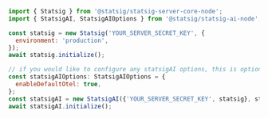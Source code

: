 ```js
import { Statsig } from '@statsig/statsig-server-core-node';
import { StatsigAI, StatsigAIOptions } from '@statsig/statsig-ai-node';

const statsig = new Statsig('YOUR_SERVER_SECRET_KEY', {
  environment: 'production',
});
await statsig.initialize();

// if you would like to configure any statsigAI options, this is optional:
const statsigAIOptions: StatsigAIOptions = {
  enableDefaultOtel: true,
};
const statsigAI = new StatsigAI({'YOUR_SERVER_SECRET_KEY', statsig}, statsigAIOptions);
await statsigAI.initialize();
```
